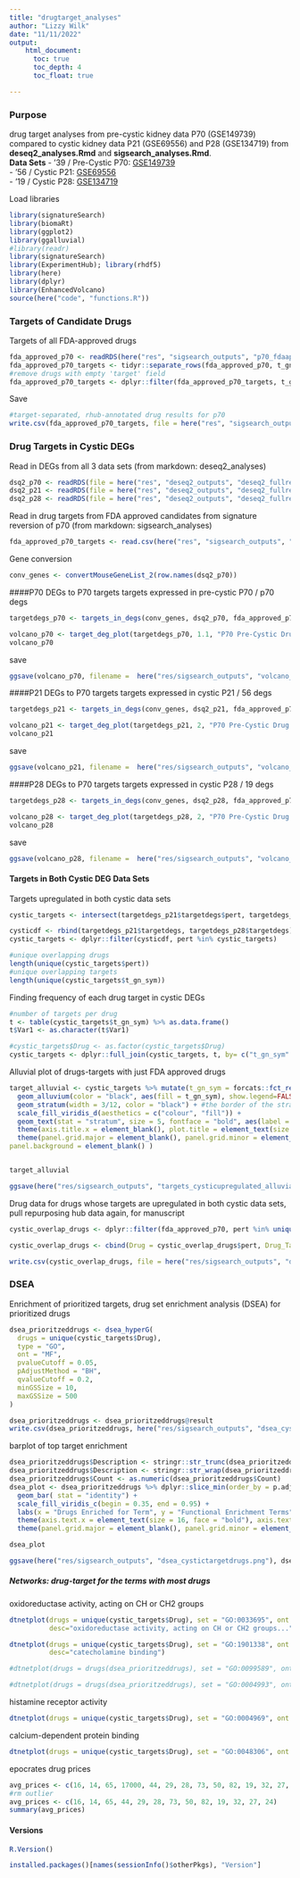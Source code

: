 ```yaml
---
title: "drugtarget_analyses"
author: "Lizzy Wilk"
date: "11/11/2022"
output:
    html_document:
      toc: true
      toc_depth: 4
      toc_float: true

---
```



### Purpose  
drug target analyses from pre-cystic kidney data P70 (GSE149739) compared to cystic kidney data P21 (GSE69556) and P28 (GSE134719) from __deseq2_analyses.Rmd__ and __sigsearch_analyses.Rmd__.  
__Data Sets__
- '39 / Pre-Cystic P70: [GSE149739](https://www.ncbi.nlm.nih.gov/geo/query/acc.cgi?acc=GSE149739)  
- '56 / Cystic P21: [GSE69556](https://www.ncbi.nlm.nih.gov/geo/query/acc.cgi?acc=GSE69556)  
- '19 / Cystic P28: [GSE134719](https://www.ncbi.nlm.nih.gov/geo/query/acc.cgi?acc=GSE134719)  

Load libraries  
```r
library(signatureSearch)
library(biomaRt)
library(ggplot2)
library(ggalluvial)
#library(readr)
library(signatureSearch)
library(ExperimentHub); library(rhdf5)
library(here)
library(dplyr)
library(EnhancedVolcano)
source(here("code", "functions.R"))
```

### Targets of Candidate Drugs  
Targets of all FDA-approved drugs
```r
fda_approved_p70 <- readRDS(here("res", "sigsearch_outputs", "p70_fdaapproved_drugs.rds"))
fda_approved_p70_targets <- tidyr::separate_rows(fda_approved_p70, t_gn_sym, sep = "; ")
#remove drugs with empty 'target' field
fda_approved_p70_targets <- dplyr::filter(fda_approved_p70_targets, t_gn_sym != "")

```

Save
```r
#target-separated, rhub-annotated drug results for p70
write.csv(fda_approved_p70_targets, file = here("res", "sigsearch_outputs", "fda_drug_targets_p70.csv"))
```


### Drug Targets in Cystic DEGs  
Read in DEGs from all 3 data sets (from markdown: deseq2_analyses)
```r
dsq2_p70 <- readRDS(file = here("res", "deseq2_outputs", "deseq2_fullres_p70.rds"))
dsq2_p21 <- readRDS(file = here("res", "deseq2_outputs", "deseq2_fullres_p21.rds"))
dsq2_p28 <- readRDS(file = here("res", "deseq2_outputs", "deseq2_fullres_p28.rds"))
```

Read in drug targets from FDA approved candidates from signature reversion of p70 (from markdown: sigsearch_analyses)
```r
fda_approved_p70_targets <- read.csv(here("res", "sigsearch_outputs", "fda_drug_targets_p70.csv"), row.names = 1)
```

Gene conversion
```r
conv_genes <- convertMouseGeneList_2(row.names(dsq2_p70))

```

####P70 DEGs to P70 targets
targets expressed in pre-cystic P70 / p70 degs
```r
targetdegs_p70 <- targets_in_degs(conv_genes, dsq2_p70, fda_approved_p70_targets, 1.1)

volcano_p70 <- target_deg_plot(targetdegs_p70, 1.1, "P70 Pre-Cystic Drug Targets Found in P70 \nPre-Cystic DEGs")
volcano_p70

```

save
```r
ggsave(volcano_p70, filename =  here("res/sigsearch_outputs", "volcano_drugtargets_p70degs.pdf"))
```

####P21 DEGs to P70 targets
targets expressed in cystic P21 / 56 degs
```r
targetdegs_p21 <- targets_in_degs(conv_genes, dsq2_p21, fda_approved_p70_targets, 2)

volcano_p21 <- target_deg_plot(targetdegs_p21, 2, "P70 Pre-Cystic Drug Targets Found in P21 \nCystic DEGs")
volcano_p21

```

save
```r
ggsave(volcano_p21, filename =  here("res/sigsearch_outputs", "volcano_drugtargets_p21degs.pdf"))
```


####P28 DEGs to P70 targets
targets expressed in cystic P28 / 19 degs
```r
targetdegs_p28 <- targets_in_degs(conv_genes, dsq2_p28, fda_approved_p70_targets, 2)

volcano_p28 <- target_deg_plot(targetdegs_p28, 2, "P70 Pre-Cystic Drug Targets Found in P28 \nCystic DEGs")
volcano_p28

```

save
```r
ggsave(volcano_p28, filename =  here("res/sigsearch_outputs", "volcano_drugtargets_p28degs.pdf"))
```

#### Targets in Both Cystic DEG Data Sets

Targets upregulated in both cystic data sets
```r
cystic_targets <- intersect(targetdegs_p21$targetdegs$pert, targetdegs_p28$targetdegs$pert)

cysticdf <- rbind(targetdegs_p21$targetdegs, targetdegs_p28$targetdegs) 
cystic_targets <- dplyr::filter(cysticdf, pert %in% cystic_targets)

```

```r
#unique overlapping drugs
length(unique(cystic_targets$pert))
#unique overlapping targets
length(unique(cystic_targets$t_gn_sym))
```

Finding frequency of each drug target in cystic DEGs
```r
#number of targets per drug
t <- table(cystic_targets$t_gn_sym) %>% as.data.frame()
t$Var1 <- as.character(t$Var1)

#cystic_targets$Drug <- as.factor(cystic_targets$Drug)
cystic_targets <- dplyr::full_join(cystic_targets, t, by= c("t_gn_sym" = "Var1"))
```

Alluvial plot of drugs-targets with just FDA approved drugs
```r
target_alluvial <- cystic_targets %>% mutate(t_gn_sym = forcats::fct_reorder(t_gn_sym, desc(Freq))) %>%  ggplot(aes(axis1 = pert, axis2 = t_gn_sym)) +
  geom_alluvium(color = "black", aes(fill = t_gn_sym), show.legend=FALSE) + # , colour = trend)) + 
  geom_stratum(width = 3/12, color = "black") + #the border of the stratum
  scale_fill_viridis_d(aesthetics = c("colour", "fill")) +
  geom_text(stat = "stratum", size = 5, fontface = "bold", aes(label = after_stat(stratum))) +
  theme(axis.title.x = element_blank(), plot.title = element_text(size = 24, face = "bold", hjust = 0.5, vjust = -6.5), axis.text.x = element_blank(), axis.text.y = element_blank(), axis.ticks = element_blank()) + ggtitle(label = "Drug Targets in P21 and P28 Cystic DEGs") + 
  theme(panel.grid.major = element_blank(), panel.grid.minor = element_blank(),
panel.background = element_blank() )


target_alluvial
```


```r
ggsave(here("res/sigsearch_outputs", "targets_cysticupregulated_alluvial.png"), target_alluvial, width = 8, height = 16)
```


Drug data for drugs whose targets are upregulated in both cystic data sets, pull repurposing hub data again, for manuscript
```r
cystic_overlap_drugs <- dplyr::filter(fda_approved_p70, pert %in% unique(cystic_targets$Drug))

cystic_overlap_drugs <- cbind(Drug = cystic_overlap_drugs$pert, Drug_Targets = cystic_overlap_drugs$t_gn_sym, MOA = cystic_overlap_drugs$MOA, Original_Indication = cystic_overlap_drugs$Indication) %>% as.data.frame()
```

```r
write.csv(cystic_overlap_drugs, file = here("res/sigsearch_outputs", "drug_summaries_oe_cystic.csv"))
```


### DSEA  
Enrichment of prioritized targets, drug set enrichment analysis (DSEA) for prioritized drugs
```r
dsea_prioritzeddrugs <- dsea_hyperG(
  drugs = unique(cystic_targets$Drug),
  type = "GO",
  ont = "MF",
  pvalueCutoff = 0.05,
  pAdjustMethod = "BH",
  qvalueCutoff = 0.2,
  minGSSize = 10,
  maxGSSize = 500
)

```


```r
dsea_prioritzeddrugs <- dsea_prioritzeddrugs@result
write.csv(dsea_prioritzeddrugs, here("res/sigsearch_outputs", "dsea_cystictargetdrugs_pathways.csv"))
```

barplot of top target enrichment
```r
dsea_prioritzeddrugs$Description <- stringr::str_trunc(dsea_prioritzeddrugs$Description, width = 75)
dsea_prioritzeddrugs$Description <- stringr::str_wrap(dsea_prioritzeddrugs$Description, width = 45)
dsea_prioritzeddrugs$Count <- as.numeric(dsea_prioritzeddrugs$Count)
dsea_plot <- dsea_prioritzeddrugs %>% dplyr::slice_min(order_by = p.adjust, n = 20) %>% dplyr::mutate(Description = forcats::fct_reorder(Description, (Count))) %>% ggplot( aes(x=Count, y=Description, fill = p.adjust)) +
  geom_bar( stat = "identity") + 
  scale_fill_viridis_c(begin = 0.35, end = 0.95) + 
  labs(x = "Drugs Enriched for Term", y = "Functional Enrichment Terms") + 
  theme(axis.text.x = element_text(size = 16, face = "bold"), axis.text.y = element_text(size = 16, face = "bold"), axis.title.x = element_text(size = 16, face = "bold"),  axis.title.y = element_text(size = 16, face = "bold"),plot.title = element_text(size = 18, face = "bold", hjust = 0.5)) + ggtitle(label = "Drug Target Enrichment Analysis") +
  theme(panel.grid.major = element_blank(), panel.grid.minor = element_blank(), panel.background = element_blank(), axis.line = element_line(colour = "black")) 

dsea_plot

```


```r
ggsave(here("res/sigsearch_outputs", "dsea_cystictargetdrugs.png"), dsea_plot, width = 8.5, height = 12)

```

##### Networks: drug-target for the terms with most drugs
oxidoreductase activity, acting on CH or CH2 groups
```r
dtnetplot(drugs = unique(cystic_targets$Drug), set = "GO:0033695", ont = "MF", 
          desc="oxidoreductase activity, acting on CH or CH2 groups...")

```


```r
dtnetplot(drugs = unique(cystic_targets$Drug), set = "GO:1901338", ont = "MF", 
          desc="catecholamine binding")

```

```r
#dtnetplot(drugs = drugs(dsea_prioritzeddrugs), set = "GO:0099589", ont = "MF", desc="serotonin receptor activity")

```


```r
#dtnetplot(drugs = drugs(dsea_prioritzeddrugs), set = "GO:0004993", ont = "MF", desc="G protein-coupled serotonin receptor activity")

```

histamine receptor activity
```r
dtnetplot(drugs = unique(cystic_targets$Drug), set = "GO:0004969", ont = "MF", desc="histamine receptor activity")

```

calcium-dependent protein binding
```r
dtnetplot(drugs = unique(cystic_targets$Drug), set = "GO:0048306", ont = "MF", desc="calcium-dependent protein binding")

```

epocrates drug prices
```r
avg_prices <- c(16, 14, 65, 17000, 44, 29, 28, 73, 50, 82, 19, 32, 27, 24)
#rm outlier
avg_prices <- c(16, 14, 65, 44, 29, 28, 73, 50, 82, 19, 32, 27, 24)
summary(avg_prices)
```

#### Versions  
```r
R.Version()
```

```r
installed.packages()[names(sessionInfo()$otherPkgs), "Version"]
```
